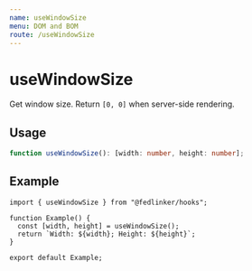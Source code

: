 ```yaml
---
name: useWindowSize
menu: DOM and BOM
route: /useWindowSize
---
```



# useWindowSize

Get window size. Return `[0, 0]` when server-side rendering.

## Usage

```ts
function useWindowSize(): [width: number, height: number];
```

## Example

<Example />

```tsx
import { useWindowSize } from "@fedlinker/hooks";

function Example() {
  const [width, height] = useWindowSize();
  return `Width: ${width}; Height: ${height}`;
}

export default Example;
```
